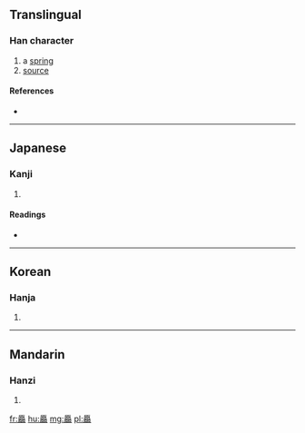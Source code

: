 {{also|源}}
==Translingual==

===Han character===
{{Han char|rn=27|rad=厂|as=28|sn=30|four=|canj=一火一火火 (MFMFF)}}

# a [[spring]]
# [[source]]

====References====
* {{Han ref|kx=0163.190|dkj=03056|dj=0371.230|hdz=10081.020|uh=53B5|ud=21429}}

----

==Japanese==

===Kanji===
{{ja-kanji|grade=|rs=厂28}}

# {{defn|Japanese}}

====Readings====
* {{ja-readings|on=[[げん]] (gen)|kun=[[みなもと]] (minamoto)}}

----

==Korean==

===Hanja===
{{ko-hanja|hangeul=원|rv=won|mr=wŏn}}

# {{defn|Korean}}

----

==Mandarin==

===Hanzi===
{{cmn-hanzi|pin=[[yuán]] ([[yuan2]])|wg=yüan<sup>2</sup>}}

# {{defn|Mandarin}}

[[fr:厵]]
[[hu:厵]]
[[mg:厵]]
[[pl:厵]]